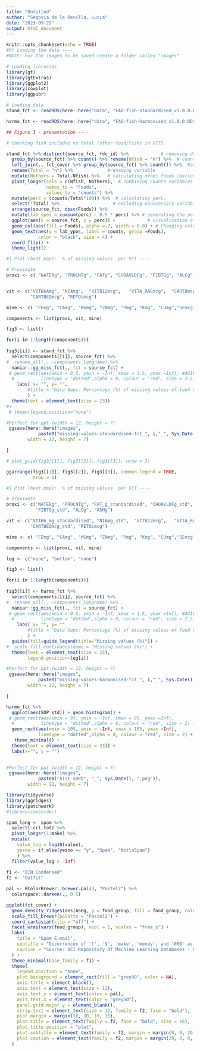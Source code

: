 ```yaml
---
title: "Untitled"
author: "Segovia de la Revilla, Lucia"
date: "2023-09-29"
output: html_document
---
```


```r

knitr::opts_chunk$set(echo = TRUE)
#0) Loading the data ----
#NOTE: For the images to be saved create a folder called "images"

# Loading libraries
library(gt)
library(gtExtras)
library(ggplot2)
library(cowplot)
library(ggpubr)

# Loading data
stand_fct <- readRDS(here::here("data", "FAO-fish-standardised_v1.0.0.RDS"))

harmo_fct <- readRDS(here::here("data", "FAO-fish-harmonised_v1.0.0.RDS"))

```




```r

## Figure 3 - presentation ----

# Checking fish included vs total (other food/fish) in FCTS

stand_fct %>% distinct(source_fct, fdc_id) %>%            # removing duplicated items (fish)
  group_by(source_fct) %>% count() %>% rename(Nfish = "n") %>%  # count of included foods (fish) by FCT & renaming variable
  left_join(., fct_cover %>% group_by(source_fct) %>% count()) %>%  #adding total food items in each FCT
  rename(Total = "n") %>%             #renaming variable
  mutate(Nothers = Total-Nfish) %>%   # calculating other foods (excluded items)
  pivot_longer(cols = c(Nfish, Nothers),  # combining counts variables (two variables into one (columns to rows))
               names_to = "Foods", 
               values_to = "counts") %>% 
  mutate(perc = (counts/Total*100)) %>%  # calculating perc. 
  select(!Total) %>%                    # excluding unnecessary variable
  arrange(source_fct, desc(Foods)) %>%  
  mutate(lab_ypos = cumsum(perc) - 0.5 * perc) %>% # generating the position of the labels
  ggplot(aes(x = source_fct, y = perc)) +            # visualisation of variables
  geom_col(aes(fill = Foods), alpha =.7, width = 0.8) + # Changing colour fill, transparency and bin width
  geom_text(aes(y = lab_ypos, label = counts, group =Foods),
            color = "black", size = 4) +
  coord_flip() +
  theme_light()

```



```r

#├ Plot (heat map):  % of missing values  per FCT ----

# Proximate
proxi <- c( "WATERg", "PROCNTg", "FATg", "CHOAVLDFg", "FIBTGg", "ALCg", "ASHg")


vit <- c("VITB6Amg", "NIAmg",  "VITB12mcg",   "VITA_RAEmcg",  "CARTBmcg",
         "CARTBEQmcg", "RETOLmcg")

mine <- c( "FEmg", "CAmg", "MGmg", "ZNmg", "Pmg", "Kmg", "CUmg","SEmcg","IDmcg")

components <- list(proxi, vit, mine)

fig3 <- list()

for(i in 1:length(components)){
  
fig3[[i]] <- stand_fct %>% 
  select(components[[i]], source_fct) %>% 
#  rename_all(., ~components_longname) %>%  
  naniar::gg_miss_fct(., fct = source_fct) +
 # geom_rect(aes(xmin = 0.5, ymin = -Inf, xmax = 1.5, ymax =Inf), #AU19
  #          linetype = "dotted",alpha = 0, colour = "red", size = 2.5) +
    labs( x= "", y= "",
        #title = "Data Gaps: Percentage (%) of missing values of food components per FCT"
        ) +
  theme(text = element_text(size = 23))  
#+
 # theme(legend.position="none")

#Perfect for ppt (width = 12, height = 7)
 ggsave(here::here("images", 
            paste0("missing-values-standardised-fct_", i,"_", Sys.Date(), ".png")), 
        width = 12, height = 7)

}

```





```r


# plot_grid(fig3[[1]], fig3[[2]], fig3[[3]], nrow = 3)

ggarrange(fig3[[1]], fig3[[2]], fig3[[3]], common.legend = TRUE,
          nrow = 1)

```



```r

#├ Plot (heat map):  % of missing values  per FCT ----

# Proximate
proxi <- c("WATERg", "PROCNTg", "FAT_g_standardised", "CHOAVLDFg_std", 
           "FIBTGg_std", "ALCg", "ASHg")

vit <- c("VITB6_mg_standardised", "NIAmg_std",  "VITB12mcg",   "VITA_RAEmcg_std",  "CARTBmcg",
         "CARTBEQmcg_std", "RETOLmcg")

mine <- c( "FEmg", "CAmg", "MGmg", "ZNmg", "Pmg", "Kmg", "CUmg","SEmcg","IDmcg")

components <- list(proxi, vit, mine)

leg <- c("none", "bottom", "none")

fig3 <- list()

for(i in 1:length(components)){
  
fig3[[i]] <- harmo_fct %>% 
  select(components[[i]], source_fct) %>% 
#  rename_all(., ~components_longname) %>%  
  naniar::gg_miss_fct(., fct = source_fct) +
 # geom_rect(aes(xmin = 0.5, ymin = -Inf, xmax = 1.5, ymax =Inf), #AU19
  #          linetype = "dotted",alpha = 0, colour = "red", size = 2.5) +
    labs( x= "", y= ""
        #title = "Data Gaps: Percentage (%) of missing values of food components per FCT"
        ) +
  guides(fill=guide_legend(title="Missing values (%)")) +
#  scale_fill_continuous(name = "Missing values (%)") +
  theme(text = element_text(size = 23),
        legend.position=leg[i]) 

#Perfect for ppt (width = 12, height = 7)
 ggsave(here::here("images", 
            paste0("missing-values-harmonised-fct_", i,"_", Sys.Date(), ".png")), 
        width = 12, height = 7)

}

```


```r

harmo_fct %>% 
  ggplot(aes(SOP_std)) + geom_histogram() +
 # geom_rect(aes(xmin = 95, ymin = -Inf, xmax = 95, ymax =Inf), 
  #          linetype = "dotted",alpha = 0, colour = "red", size = 2) +
  geom_rect(aes(xmin = 105, ymin = -Inf, xmax = 105, ymax =Inf), 
            linetype = "dotted",alpha = 0, colour = "red", size = 2) +
   theme_minimal() +
  theme(text = element_text(size = 23)) +
  labs(x="", y = "") 
 

#Perfect for ppt (width = 12, height = 7)
 ggsave(here::here("images", 
            paste0("hist-SOPb", "_", Sys.Date(), ".png")), 
        width = 12, height = 7)

```



```r

library(tidyverse)
library(ggridges)
library(patchwork)
#library(camcorder)

spam_long <- spam %>% 
  select(-crl.tot) %>% 
  pivot_longer(1:make) %>% 
  mutate(
    value_log = log10(value),
    yesno = if_else(yesno == "y", "Spam", "Not\nSpam")
    ) %>% 
  filter(value_log > -Inf)
  
f1 <- "DIN Condensed"
f2 <- "Outfit"

pal <- RColorBrewer::brewer.pal(3, "Pastel2") %>% 
  colorspace::darken(., 0.5)

ggplot(fct_cover) +
  geom_density_ridges(aes(ASHg, y = food_group, fill = food_group, color = after_scale(colorspace::darken(fill, 0.5))), quantile_lines = TRUE, quantiles = 2, jittered_points = TRUE, scale = 1, rel_min_height = .01, point_shape = "|", point_size = 3, size = 0.25, position = position_points_jitter(height = 0, yoffset = -0.2)) +
  scale_fill_brewer(palette = "Pastel2") +
  coord_cartesian(clip = "off") +
  facet_wrap(vars(food_group), ncol = 1, scales = "free_x") +
  labs(
    title = "Spam E-mail",
    subtitle = "Occurrences of '!', '$', 'make', 'money', and '000' as a percent of total number of words\nin 4601 emails, of which 1813 were identified as spam",
    caption = "Source: UCI Repository Of Machine Learning Databases · Graphic: Georgios Karamanis"
  ) +
  theme_minimal(base_family = f1) +
  theme(
    legend.position = "none",
    plot.background = element_rect(fill = "grey99", color = NA),
    axis.title = element_blank(),
    axis.text = element_text(size = 12),
    axis.text.y = element_text(color = pal),
    axis.text.x = element_text(color = "grey50"),
    panel.grid.major.y = element_blank(),
    strip.text = element_text(size = 12, family = f2, face = "bold"),
    plot.margin = margin(10, 30, 10, 30),
    plot.title = element_text(family = f2, face = "bold", size = 16),
    plot.title.position = "plot",
    plot.subtitle = element_text(family = f2, margin = margin(0, 0, 20, 0)),
    plot.caption = element_text(family = f2, margin = margin(20, 0, 0, 0))
  )



```

